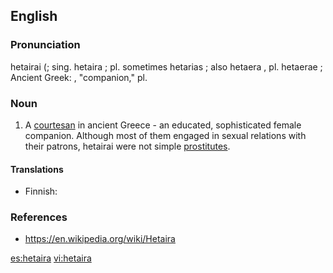 ==English==

===Pronunciation===
hetairai ({{IPA|/hɪˈtaɪraɪ/|lang=en}}; sing. hetaira {{IPA|/hɪˈtaɪrə/|lang=en}}; pl. sometimes hetarias {{IPA|/hɪˈtaɪrəs/|lang=en}}; also hetaera {{IPA|/hɪˈtɪrə/|lang=en}}, pl. hetaerae {{IPA|/hɪˈtɪriː/|lang=en}}; Ancient Greek: {{grc-IPA|w=ἑταίρα}}, "companion," pl. {{grc-IPA|w=ἑταῖραι}}

===Noun===
{{en-noun|hetairai}}

# A [[courtesan]] in ancient Greece - an educated, sophisticated female companion. Although most of them engaged in sexual relations with their patrons, hetairai were not simple [[prostitute|prostitutes]].

====Translations====
{{trans-top|courtesan}}
* Finnish: {{t|fi|hetaira}}
{{trans-mid}}
{{trans-bottom}}

===References===
* https://en.wikipedia.org/wiki/Hetaira

[[es:hetaira]]
[[vi:hetaira]]